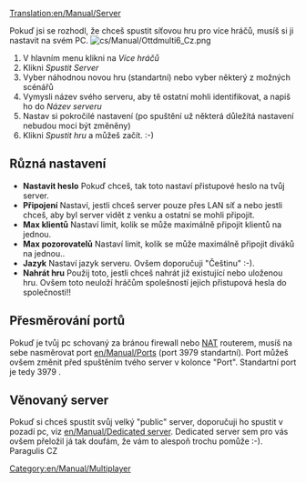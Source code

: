 [[Translation:en/Manual/Server]]

Pokuď jsi se rozhodl, že chceš spustit síťovou hru pro více hráčů, musíš si ji nastavit na svém PC.
[[File:cs/Manual/Ottdmulti6 Cz.png|right]]
#V hlavním menu klikni na ''Více hráčů''
#Klikni ''Spustit Server''
#Vyber náhodnou novou hru (standartní) nebo vyber některý z možných scénářů
#Vymysli název svého serveru, aby tě ostatní mohli identifikovat, a napiš ho do ''Název serveru''
#Nastav si pokročilé nastavení (po spuštění už některá důležítá nastavení nebudou moci být změněny)
#Klikni ''Spustit hru'' a můžeš začít. :-)

==Různá nastavení==
*'''Nastavit heslo''' Pokuď chceš, tak toto nastaví přistupové heslo na tvůj server.
*'''Připojení''' Nastaví, jestli chceš server pouze přes LAN síť a nebo jestli chceš, aby byl server vidět z venku a ostatní se mohli připojit.
*'''Max klientů''' Nastaví limit, kolik se může maximálně připojit klientů na jednou.
*'''Max pozorovatelů''' Nastaví limit, kolik se může maximálně připojit diváků na jednou..
*'''Jazyk''' Nastaví jazyk serveru. Ovšem doporučuji "Češtinu" :-).
*'''Nahrát hru''' Použij toto, jestli chceš nahrát již existující nebo uloženou hru. Ovšem toto neuloží hráčům spolešností jejich přistupová hesla do společnosti!!

==Přesměrování portů==
Pokuď je tvůj pc schovaný za bránou firewall nebo [https://www.wikipedia.org/wiki/Network_address_translation NAT] routerem, musíš na sebe nasměrovat port [[en/Manual/Port]]s (port 3979 standartní).
Port můžeš ovšem změnit před spuštěním tvého server v kolonce "Port". Standartní port je tedy 3979 .

==Věnovaný server==
Pokuď si chceš spustit svůj velký "public" server, doporučuji ho spustit v pozadí pc, viz [[en/Manual/Dedicated server]]. Dedicated server sem pro vás ovšem přeložil já tak doufám, že vám to alespoň trochu pomůže :-). Paragulis CZ

[[Category:en/Manual/Multiplayer]]